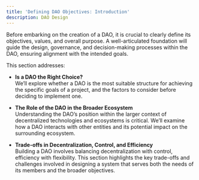 ```yaml
---
title: 'Defining DAO Objectives: Introduction'
description: DAO Design
---
```


Before embarking on the creation of a DAO, it is crucial to clearly define its objectives, values, and overall purpose. A well-articulated foundation will guide the design, governance, and decision-making processes within the DAO, ensuring alignment with the intended goals.

This section addresses:

- **Is a DAO the Right Choice?**  
  We’ll explore whether a DAO is the most suitable structure for achieving the specific goals of a project, and the factors to consider before deciding to implement one.
  
- **The Role of the DAO in the Broader Ecosystem**  
  Understanding the DAO’s position within the larger context of decentralized technologies and ecosystems is critical. We’ll examine how a DAO interacts with other entities and its potential impact on the surrounding ecosystem.
  
- **Trade-offs in Decentralization, Control, and Efficiency**  
  Building a DAO involves balancing decentralization with control, efficiency with flexibility. This section highlights the key trade-offs and challenges involved in designing a system that serves both the needs of its members and the broader objectives.
